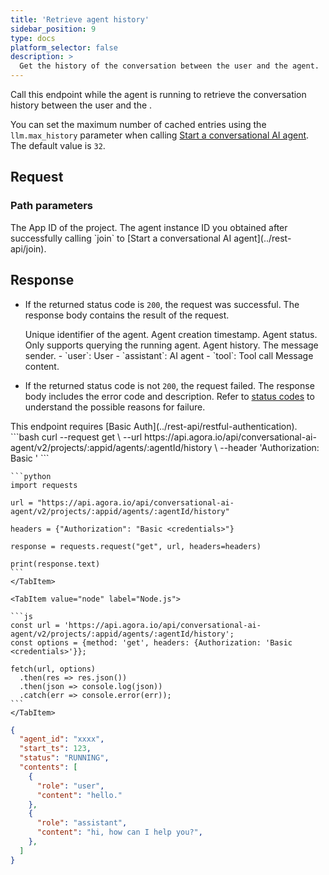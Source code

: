 ```yaml
---
title: 'Retrieve agent history'
sidebar_position: 9
type: docs
platform_selector: false
description: >
  Get the history of the conversation between the user and the agent.
---
```




<RestAPILayout>
  <LeftColumn
    title={frontMatter.title}
    method="GET"
    endpoint="https://api.agora.io/api/conversational-ai-agent/v2/projects/{appid}/agents/{agentId}/history"
  >

Call this endpoint while the agent is running to retrieve the conversation history between the user and the <Vpd k="AGENT" />.

You can set the maximum number of cached entries using the `llm.max_history` parameter when calling [Start a conversational AI agent](../rest-api/join). The default value is `32`.

## Request

### Path parameters

<PathParameter name="appid" type="string" required={true}>
  The App ID of the project.
</PathParameter>
<PathParameter name="agentId" type="string" required={true}>
  The agent instance ID you obtained after successfully calling `join` to [Start a conversational AI agent](../rest-api/join).
</PathParameter>

## Response

- If the returned status code is `200`, the request was successful. The response body contains the result of the request.

  <ParameterList title="OK">
    <Parameter name="agent_id" type="string">
      Unique identifier of the agent.
    </Parameter>
    
    <Parameter name="start_ts" type="integer">
      Agent creation timestamp.
    </Parameter>

    <Parameter name="status" type="string" possibleValues="RUNNING">
      Agent status. Only supports querying the running agent.
    </Parameter>

    <Parameter name="contents" type="array">
      Agent history.
      <Parameter name="role" type="string" possibleValues="user,assistant,tool">
        The message sender.
        - `user`: User
        - `assistant`: AI agent
        - `tool`: Tool call
      </Parameter>
      <Parameter name="content" type="string">
        Message content.
      </Parameter>
    </Parameter>
  </ParameterList>

- If the returned status code is not `200`, the request failed. The response body includes the error code and description. Refer to [status codes](../rest-api/reference#response-status-codes) to understand the possible reasons for failure.
      
</LeftColumn>

<RightColumn>

<Section title="Authorization">
This endpoint requires [Basic Auth](../rest-api/restful-authentication).
</Section>

<Section title="Request example">

  <Tabs groupId="code-examples">
    <TabItem value="curl" label="curl" default>
      ```bash
      curl --request get \
        --url https://api.agora.io/api/conversational-ai-agent/v2/projects/:appid/agents/:agentId/history \
        --header 'Authorization: Basic <credentials>'
      ```
    </TabItem>
    <TabItem value="python" label="Python">

    ```python
    import requests

    url = "https://api.agora.io/api/conversational-ai-agent/v2/projects/:appid/agents/:agentId/history"

    headers = {"Authorization": "Basic <credentials>"}

    response = requests.request("get", url, headers=headers)

    print(response.text)
    ```
    </TabItem>

    <TabItem value="node" label="Node.js">

    ```js
    const url = 'https://api.agora.io/api/conversational-ai-agent/v2/projects/:appid/agents/:agentId/history';
    const options = {method: 'get', headers: {Authorization: 'Basic <credentials>'}};

    fetch(url, options)
      .then(res => res.json())
      .then(json => console.log(json))
      .catch(err => console.error(err));
    ```
    </TabItem>
  </Tabs>
</Section>

<Section title="Response example">

  ```json
  {
    "agent_id": "xxxx",
    "start_ts": 123,
    "status": "RUNNING",
    "contents": [
      {
        "role": "user",
        "content": "hello."
      },
      {
        "role": "assistant",
        "content": "hi, how can I help you?",
      },
    ]
  }
  ```

</Section>
</RightColumn>
</RestAPILayout>